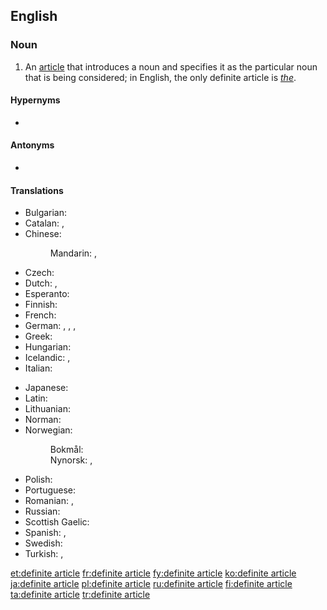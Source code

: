 {{also|definite-article}}
==English==
{{wikipedia}}

===Noun===
{{en-noun|head=[[definite]] [[article]]}}

# {{lb|en|grammar}} An [[article]] that introduces a noun and specifies it as the particular noun that is being considered; in English, the only definite article is ''[[the]]''.

====Hypernyms====
* {{l|en|article}}

====Antonyms====
* {{l|en|indefinite article}}

====Translations====
{{trans-top|article introducing a noun and specifying it as the particular noun considered}}
* Bulgarian: {{t|bg|определителен член|m}}
* Catalan: {{t|ca|article definit|m}}, {{t|ca|article determinat|m}}
* Chinese:
*: Mandarin: {{t+|cmn|定冠詞|sc=Hani}}, {{t|cmn|定冠词|tr=dìngguàncí|sc=Hani}}
* Czech: {{t|cs|určitý člen|m}}
* Dutch: {{t|nl|lidwoord van bepaaldheid}}, {{t+|nl|bepaald lidwoord|n}}
* Esperanto: {{t|eo|difina artikolo}}
* Finnish: {{t+|fi|määräinen artikkeli}}
* French: {{t+|fr|article défini|m}}
* German: {{t|de|bestimmtes Geschlechtswort|n}}, {{t|de|bestimmter Artikel|m}}, {{t|de|definiter Artikel|m}}, {{t|de|Definitartikel|m}}
* Greek: {{t|el|οριστικό άρθρο|n}}
* Hungarian: {{t+|hu|határozott névelő}}
* Icelandic: {{t+|is|ákveðinn greinir|m}}, {{t|is|ákv. gr.|m}}
* Italian: {{t|it|articolo definito|m}}
{{trans-mid}}
* Japanese: {{t|ja|定冠詞|tr=ていかんし, teikanshi}}
* Latin: {{t|la|articulus definitus|m}}
* Lithuanian: {{t|lt|žymimasis artikelis|m}}
* Norman: {{t|nrf|articl'ye définnie|f}}
* Norwegian:
*: Bokmål: {{t|no|bestemt artikkel|m}}
*: Nynorsk: {{t|no|bestemt artikkel|m}}, {{t|no|bestemd artikkel|m}}
* Polish: {{t+|pl|rodzajnik określony|m-in}}
* Portuguese: {{t+|pt|artigo definido|m}}
* Romanian: {{t+|ro|articol definit|n}}, {{t+|ro|articol hotărât|n}}
* Russian: {{t+|ru|определённый арти́кль|m}}
* Scottish Gaelic: {{t|gd|alt cinnteach|m}}
* Spanish: {{t+|es|artículo definido|m}}, {{t+|es|artículo determinado|m}}
* Swedish: {{t|sv|bestämd artikel|c}}
* Turkish: {{t|tr|belirli harfitarif}}, {{t|tr|belirli tanımlık}}
{{trans-bottom}}

[[et:definite article]]
[[fr:definite article]]
[[fy:definite article]]
[[ko:definite article]]
[[ja:definite article]]
[[pl:definite article]]
[[ru:definite article]]
[[fi:definite article]]
[[ta:definite article]]
[[tr:definite article]]